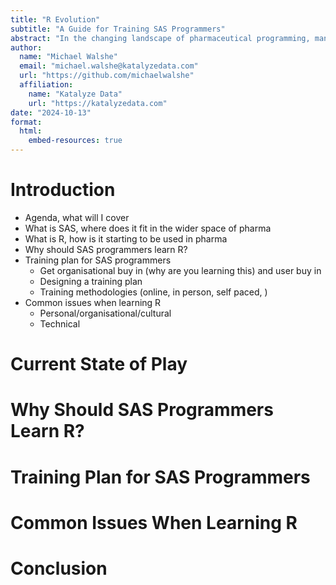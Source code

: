 ```yaml
---
title: "R Evolution"
subtitle: "A Guide for Training SAS Programmers"
abstract: "In the changing landscape of pharmaceutical programming, many companies are exploring R alongside SAS for its open-source flexibility and broad community. However, some SAS programmers find it difficult to transition to using R, and it often falls to the next generation of statistical programmers to foster and encourage the use of R in their company. Based on practical experience designing and delivering R training to SAS programmers, this presentation dives into how to train SAS programmers in R, highlighting effective methodologies, resources, and best practices tailored for those familiar with SAS. It outlines common pitfalls and challenges that SAS programmers may encounter when learning R, such as: different modes of thinking about data; dealing with missing values; changes in numerical methods; and dealing with larger-than-memory data. This presentation offers practical solutions and strategies to overcome these hurdles, and how to incorporate them into a training program designed for SAS programmers."
author:
  name: "Michael Walshe"
  email: "michael.walshe@katalyzedata.com"
  url: "https://github.com/michaelwalshe"
  affiliation:
    name: "Katalyze Data"
    url: "https://katalyzedata.com"
date: "2024-10-13"
format:
  html:
    embed-resources: true
---
```


# Introduction

 - Agenda, what will I cover
 - What is SAS, where does it fit in the wider space of pharma
 - What is R, how is it starting to be used in pharma
 - Why should SAS programmers learn R?
 - Training plan for SAS programmers
   - Get organisational buy in (why are you learning this) and user buy in
   - Designing a training plan
   - Training methodologies (online, in person, self paced, )
 - Common issues when learning R
   - Personal/organisational/cultural
   - Technical

# Current State of Play

<!-- Describe the state of SAS and R in pharma, what are current trends, why are people learning more R, how is that transition going. Reference existing studies
or trials now being done in R, reference Roche -->

# Why Should SAS Programmers Learn R?

<!-- What are the benefits of learning R, why is it important to learn R, what are the benefits of learning R over SAS, what are the benefits of learning R in addition to SAS -->

# Training Plan for SAS Programmers

<!-- How to design a training plan for SAS programmers, what are the key things to consider, how to get organisational buy in, how to get user buy in, how to design
a training plan, what are the key things to consider when designing a training plan, what are the key methodologies for training SAS programmers in R -->

# Common Issues When Learning R

<!-- What are the common issues that SAS programmers face when learning R, what are the personal, organisational, and cultural issues that SAS programmers face when learning R, what are the technical issues that SAS programmers face when learning R, how can these issues be overcome -->

# Conclusion
